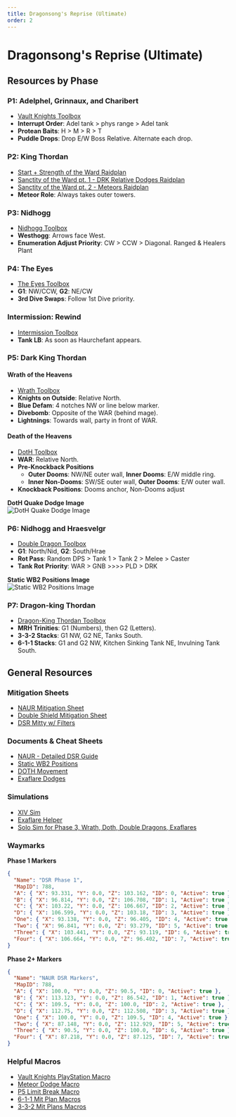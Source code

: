 ```yaml
---
title: Dragonsong's Reprise (Ultimate)
order: 2
---
```


# Dragonsong's Reprise (Ultimate)

<Banner
  src="/images/thumbnails/ultimate/dsr.avif"
  alt="Dragonsong's Reprise (Ultimate)"
  left
/>

## Resources by Phase

### P1: Adelphel, Grinnaux, and Charibert

- [Vault Knights Toolbox](https://ff14.toolboxgaming.space/?id=802461081524561&preview=1#1)
- **Interrupt Order**: Adel tank > phys range > Adel tank
- **Protean Baits**: H > M > R > T
- **Puddle Drops**: Drop E/W Boss Relative. Alternate each drop.

### P2: King Thordan

- [Start + Strength of the Ward Raidplan](https://raidplan.io/plan/NDX-6bF2djrDMB-v)
- [Sanctity of the Ward pt. 1 - DRK Relative Dodges Raidplan](https://raidplan.io/plan/2CYKJu6IHzBdolZu)
- [Sanctity of the Ward pt. 2 - Meteors Raidplan](https://raidplan.io/plan/Src8CpFxCAUUuZEM)
- **Meteor Role**: Always takes outer towers.

### P3: Nidhogg

- [Nidhogg Toolbox](https://ff14.toolboxgaming.space/?id=267799249146271&preview=1)
- **Westhogg**: Arrows face West.
- **Enumeration Adjust Priority**: CW > CCW > Diagonal. Ranged & Healers Plant

### P4: The Eyes

- [The Eyes Toolbox](https://ff14.toolboxgaming.space/?id=613699253336171&preview=1)
- **G1**: NW/CCW, **G2**: NE/CW
- **3rd Dive Swaps**: Follow 1st Dive priority.

### Intermission: Rewind

- [Intermission Toolbox](https://ff14.toolboxgaming.space/?id=999851866521561&preview=1)
- **Tank LB**: As soon as Haurchefant appears.

### P5: Dark King Thordan

#### Wrath of the Heavens

- [Wrath Toolbox](https://ff14.toolboxgaming.space/?id=514795714993271&preview=1)
- **Knights on Outside**: Relative North.
- **Blue Defam**: 4 notches NW or line below marker.
- **Divebomb**: Opposite of the WAR (behind mage).
- **Lightnings**: Towards wall, party in front of WAR.

#### Death of the Heavens

- [DotH Toolbox](https://ff14.toolboxgaming.space/?id=414790163993271&preview=1)
- **WAR**: Relative North.
- **Pre-Knockback Positions**
  - **Outer Dooms**: NW/NE outer wall, **Inner Dooms**: E/W middle ring.
  - **Inner Non-Dooms**: SW/SE outer wall, **Outer Dooms**: E/W outer wall.
- **Knockback Positions**: Dooms anchor, Non-Dooms adjust

**DotH Quake Dodge Image**  
![DotH Quake Dodge Image](/images/ultimates/dsr/doth-quake.png)

### P6: Nidhogg and Hraesvelgr

- [Double Dragon Toolbox](https://ff14.toolboxgaming.space/?id=426762112878561&preview=1)
- **G1**: North/Nid, **G2**: South/Hrae
- **Rot Pass**: Random DPS > Tank 1 > Tank 2 > Melee > Caster
- **Tank Rot Priority**: WAR > GNB >>>> PLD > DRK

**Static WB2 Positions Image**  
![Static WB2 Positions Image](/images/ultimates/dsr/static-wb2.png)

### P7: Dragon-king Thordan

- [Dragon-King Thordan Toolbox](https://ff14.toolboxgaming.space/?id=448767858029561&preview=1)
- **MRH Trinities**: G1 (Numbers), then G2 (Letters).
- **3-3-2 Stacks**: G1 NW, G2 NE, Tanks South.
- **6-1-1 Stacks**: G1 and G2 NW, Kitchen Sinking Tank NE, Invulning Tank South.

## General Resources

### Mitigation Sheets

- [NAUR Mitigation Sheet](https://tinyurl.com/naur-dsr-mit)
- [Double Shield Mitigation Sheet](https://tinyurl.com/dsr-double-shield)
- [DSR Mitty w/ Filters](https://tinyurl.com/dsrmitty-filters)

### Documents & Cheat Sheets

- [NAUR - Detailed DSR Guide](https://docs.google.com/document/d/1QHG3AFZ2yGZV5dgXmqvrz-F4wjsAroHTk-cnkuD32Iw/edit?usp=sharing)
- [Static WB2 Positions](https://github.com/naurffxiv/assets/blob/main/Toolbox%20Resources/DSR/StaticWB2Positions2.0.png?raw=true)
- [DOTH Movement](https://raw.githubusercontent.com/naurffxiv/assets/main/Toolbox%20Resources/DSR/DOTHQuakeDodges.png)
- [Exaflare Dodges](https://raw.githubusercontent.com/naurffxiv/assets/main/Toolbox%20Resources/DSR/DSRExaflareMovement.png)

### Simulations

- [XIV Sim](https://www.xivsim.com/dru/)
- [Exaflare Helper](https://caffinate.itch.io/exaflares)
- [Solo Sim for Phase 3, Wrath, Doth, Double Dragons, Exaflares](https://github.com/WCGH/Dragonsong-Sim/releases)

### Waymarks

**Phase 1 Markers**

```json
{
  "Name": "DSR Phase 1",
  "MapID": 788,
  "A": { "X": 93.331, "Y": 0.0, "Z": 103.162, "ID": 0, "Active": true },
  "B": { "X": 96.814, "Y": 0.0, "Z": 106.708, "ID": 1, "Active": true },
  "C": { "X": 103.22, "Y": 0.0, "Z": 106.667, "ID": 2, "Active": true },
  "D": { "X": 106.599, "Y": 0.0, "Z": 103.18, "ID": 3, "Active": true },
  "One": { "X": 93.138, "Y": 0.0, "Z": 96.405, "ID": 4, "Active": true },
  "Two": { "X": 96.841, "Y": 0.0, "Z": 93.279, "ID": 5, "Active": true },
  "Three": { "X": 103.441, "Y": 0.0, "Z": 93.119, "ID": 6, "Active": true },
  "Four": { "X": 106.664, "Y": 0.0, "Z": 96.402, "ID": 7, "Active": true }
}
```

**Phase 2+ Markers**

```json
{
  "Name": "NAUR DSR Markers",
  "MapID": 788,
  "A": { "X": 100.0, "Y": 0.0, "Z": 90.5, "ID": 0, "Active": true },
  "B": { "X": 113.123, "Y": 0.0, "Z": 86.542, "ID": 1, "Active": true },
  "C": { "X": 109.5, "Y": 0.0, "Z": 100.0, "ID": 2, "Active": true },
  "D": { "X": 112.75, "Y": 0.0, "Z": 112.508, "ID": 3, "Active": true },
  "One": { "X": 100.0, "Y": 0.0, "Z": 109.5, "ID": 4, "Active": true },
  "Two": { "X": 87.148, "Y": 0.0, "Z": 112.929, "ID": 5, "Active": true },
  "Three": { "X": 90.5, "Y": 0.0, "Z": 100.0, "ID": 6, "Active": true },
  "Four": { "X": 87.218, "Y": 0.0, "Z": 87.125, "ID": 7, "Active": true }
}
```

### Helpful Macros

- [Vault Knights PlayStation Macro](https://na.finalfantasyxiv.com/lodestone/character/27408312/blog/5009018/)
- [Meteor Dodge Macro](https://na.finalfantasyxiv.com/lodestone/character/32395309/blog/5527284/)
- [P5 Limit Break Macro](https://na.finalfantasyxiv.com/lodestone/character/32395309/blog/5527287/)
- [6-1-1 Mit Plan Macros](https://pastebin.com/2dHaS4dh)
- [3-3-2 Mit Plans Macros](https://pastebin.com/Dq01vvZ4)
